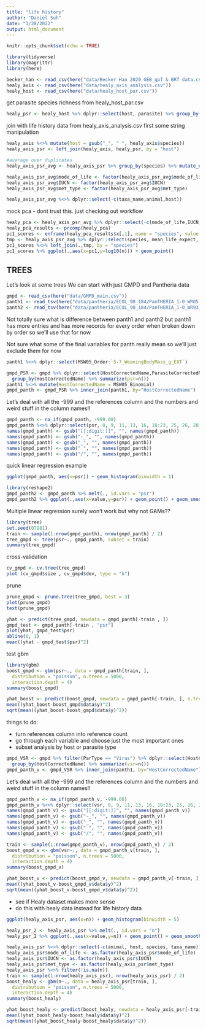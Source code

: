 ```yaml
---
title: "life history"
author: "Daniel Suh"
date: "1/28/2022"
output: html_document
---
```


```r
knitr::opts_chunk$set(echo = TRUE)
```


```r
library(tidyverse)
library(magrittr)
library(here)
```

```r
becker_han <- read_csv(here("data/Becker Han 2020 GEB_gpf & BRT data.csv"))
healy_axis <- read_csv(here("data/healy_axis_analysis.csv"))
healy_host <- read_csv(here("data/healy_host_par.csv"))
```

get parasite species richness from healy_host_par.csv
```r
healy_psr <- healy_host %>% dplyr::select(host, parasite) %>% group_by(host) %>% summarize(n=n())
```

join with life history data from healy_axis_analysis.csv
first some string manipulation
```r
healy_axis %<>% mutate(host = gsub("_", " ", healy_axis$species))
healy_axis_psr <- left_join(healy_axis, healy_psr, by = "host")

#average over duplicates
healy_axis_psr_avg <- healy_axis_psr %>% group_by(species) %>% mutate_each(funs(mean), c(2:15,17,18,20,24)) %>% distinct()

healy_axis_psr_avg$mode_of_life <- factor(healy_axis_psr_avg$mode_of_life)
healy_axis_psr_avg$IUCN <- factor(healy_axis_psr_avg$IUCN)
healy_axis_psr_avg$met_type <- factor(healy_axis_psr_avg$met_type)

healy_axis_psr_avg %<>% dplyr::select(-c(taxa_name,animal,host))
```

mock pca - dont trust this. just checking out workflow
```r
healy_pca <- healy_axis_psr_avg %>% dplyr::select(-c(mode_of_life,IUCN,met_type,repo_output,met_rate,n,mass_g,mean_repo_rate)) %>% column_to_rownames(.,var="species")
healy_pca_results <- prcomp(healy_pca)
pc1_scores <- enframe(healy_pca_results$x[,1], name = "species", value = "pc1")
tmp <- healy_axis_psr_avg %>% dplyr::select(species, mean_life_expect, n)
pc1_scores %<>% left_join(.,tmp, by = "species")
pc1_scores %>% ggplot(.,aes(x=pc1,y=log10(n))) + geom_point()
```



## TREES


Let's look at some trees
We can start with just GMPD and Pantheria data

```r
gmpd <- read_csv(here("data/GMPD_main.csv"))
panth1 <- read_tsv(here("data/pantheria/ECOL_90_184/PanTHERIA_1-0_WR05_Aug2008.txt"))
panth2 <- read_tsv(here("data/pantheria/ECOL_90_184/PanTHERIA_1-0_WR93_Aug2008.txt"))
```

Not totally sure what is difference between panth1 and panth2 but panth1 has more entries and has more records for every order when broken down by order so we'll use that for now

Not sure what some of the final variables for panth really mean so we'll just exclude them for now
```r
panth1 %<>% dplyr::select(MSW05_Order:`5-7_WeaningBodyMass_g_EXT`)
```


```r
gmpd_PSR <- gmpd %>% dplyr::select(HostCorrectedName,ParasiteCorrectedName) %>% distinct() %>% 
  group_by(HostCorrectedName) %>% summarize(psr=n())
panth1 %<>% mutate(HostCorrectedName = MSW05_Binomial)
gmpd_panth <- gmpd_PSR %>% inner_join(panth1, by="HostCorrectedName")
```

Let's deal with all the -999 and the references column and the numbers and weird stuff in the column names!!
```r
gmpd_panth <- na_if(gmpd_panth, -999.00)
gmpd_panth %<>% dplyr::select(psr, 8, 9, 11, 13, 16, 18:23, 25, 26, 28, 30, 31, 33, 34, 35, 40)
names(gmpd_panth) <- gsub("[[:digit:]]", "", names(gmpd_panth))
names(gmpd_panth) <- gsub("-_", "", names(gmpd_panth))
names(gmpd_panth) <- gsub("_", "", names(gmpd_panth))
names(gmpd_panth) <- gsub(" ", "", names(gmpd_panth))
names(gmpd_panth) <- gsub("/", "", names(gmpd_panth))
```


quick linear regression example

```r
ggplot(gmpd_panth, aes(x=psr)) + geom_histogram(binwidth = 1)

library(reshape2)
gmpd_panth2 <- gmpd_panth %>% melt(., id.vars = "psr")
gmpd_panth2 %>% ggplot(.,aes(x=value,y=psr)) + geom_point() + geom_smooth(method="lm") + facet_wrap(~variable, scales = "free_x")
```


Multiple linear regression surely won't work but why not GAMs??



```r
library(tree)
set.seed(07981)
train <- sample(1:nrow(gmpd_panth), nrow(gmpd_panth) / 2)
tree_gmpd <- tree(psr~., gmpd_panth, subset = train)
summary(tree_gmpd)
```

cross-validation
```r
cv_gmpd <- cv.tree(tree_gmpd)
plot (cv_gmpd$size , cv_gmpd$dev, type = "b")
```

prune
```r
prune_gmpd <- prune.tree(tree_gmpd, best = 3)
plot(prune_gmpd)
text(prune_gmpd)
```


```r
yhat <- predict(tree_gmpd, newdata = gmpd_panth[-train , ])
gmpd_test <- gmpd_panth[-train , "psr"]
plot(yhat, gmpd_test$psr)
abline(0, 1)
mean((yhat - gmpd_test$psr)^2)
```






test gbm
```r
library(gbm)
boost_gmpd <- gbm(psr~., data = gmpd_panth[train, ],
  distribution = "poisson", n.trees = 5000,
  interaction.depth = 4)
summary(boost_gmpd)
```

```r
yhat_boost <- predict(boost_gmpd, newdata = gmpd_panth[-train, ], n.trees = 5000)
mean((yhat_boost-boost_gmpd$data$y)^2)
sqrt(mean((yhat_boost-boost_gmpd$data$y)^2))
```

things to do:

 - turn references column into reference count
 - go through each variable and choose just the most important ones
 - subset analysis by host or parasite type
 
```r
gmpd_VSR <- gmpd %>% filter(ParType == "Virus") %>% dplyr::select(HostCorrectedName,ParasiteCorrectedName) %>% distinct() %>% 
  group_by(HostCorrectedName) %>% summarize(vsr=n())
gmpd_panth_v <- gmpd_VSR %>% inner_join(panth1, by="HostCorrectedName")
```

Let's deal with all the -999 and the references column and the numbers and weird stuff in the column names!!
```r
gmpd_panth_v <- na_if(gmpd_panth_v, -999.00)
gmpd_panth_v %<>% dplyr::select(vsr, 8, 9, 11, 13, 16, 18:23, 25, 26, 28, 30, 31, 33, 34, 35, 40)
names(gmpd_panth_v) <- gsub("[[:digit:]]", "", names(gmpd_panth_v))
names(gmpd_panth_v) <- gsub("-_", "", names(gmpd_panth_v))
names(gmpd_panth_v) <- gsub("_", "", names(gmpd_panth_v))
names(gmpd_panth_v) <- gsub(" ", "", names(gmpd_panth_v))
names(gmpd_panth_v) <- gsub("/", "", names(gmpd_panth_v))
```
 
```r
train <- sample(1:nrow(gmpd_panth_v), nrow(gmpd_panth_v) / 2)
boost_gmpd_v <- gbm(vsr~., data = gmpd_panth_v[train, ],
  distribution = "poisson", n.trees = 5000,
  interaction.depth = 4)
summary(boost_gmpd_v)
```
```r
yhat_boost_v <- predict(boost_gmpd_v, newdata = gmpd_panth_v[-train, ], n.trees = 5000)
mean((yhat_boost_v-boost_gmpd_v$data$y)^2)
sqrt(mean((yhat_boost_v-boost_gmpd_v$data$y)^2))
```
 
 - see if Healy dataset makes more sense
 - do this with healy data instead for life history data

```r
ggplot(healy_axis_psr, aes(x=n)) + geom_histogram(binwidth = 5)

healy_psr_2 <- healy_axis_psr %>% melt(., id.vars = "n")
healy_psr_2 %>% ggplot(.,aes(x=value,y=n)) + geom_point() + geom_smooth(method="lm") + facet_wrap(~variable, scales = "free_x")
```



```r
healy_axis_psr %<>% dplyr::select(-c(animal, host, species, taxa_name)) 
healy_axis_psr$mode_of_life <- as.factor(healy_axis_psr$mode_of_life)
healy_axis_psr$IUCN <- as.factor(healy_axis_psr$IUCN)
healy_axis_psr$met_type <- as.factor(healy_axis_psr$met_type)
healy_axis_psr %<>% filter(!is.na(n))
train <- sample(1:nrow(healy_axis_psr), nrow(healy_axis_psr) / 2)
boost_healy <- gbm(n~., data = healy_axis_psr[train, ],
  distribution = "poisson", n.trees = 5000,
  interaction.depth = 4)
summary(boost_healy)
```

```r
yhat_boost_healy <- predict(boost_healy, newdata = healy_axis_psr[-train, ], n.trees = 5000)
mean((yhat_boost_healy-boost_healy$data$y)^2)
sqrt(mean((yhat_boost_healy-boost_healy$data$y)^2))
```
